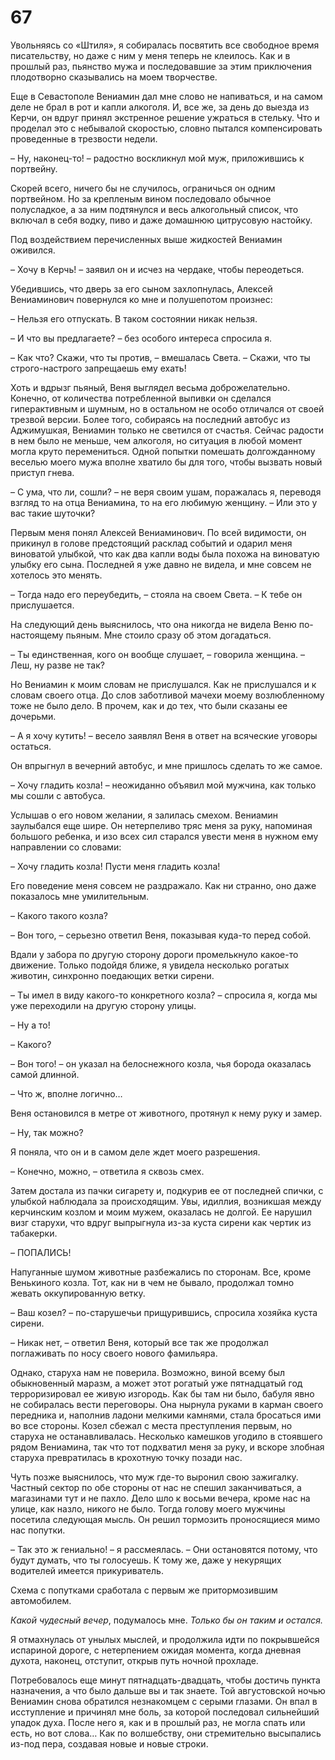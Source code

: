 # 67 {-}

Увольняясь со «Штиля», я собиралась посвятить все свободное время писательству, но даже с ним у меня теперь не клеилось. Как и в прошлый раз, пьянство мужа и последовавшие за этим приключения плодотворно сказывались на моем творчестве. 

Еще в Севастополе Вениамин дал мне слово не напиваться, и на самом деле не брал в рот и капли алкоголя. И, все же, за день до выезда из Керчи, он вдруг принял экстренное решение ужраться в стельку. Что и проделал это с небывалой скоростью, словно пытался компенсировать проведенные в трезвости недели.

– Ну, наконец-то! – радостно воскликнул мой муж, приложившись к портвейну.

Скорей всего, ничего бы не случилось, ограничься он одним портвейном. Но за крепленым вином последовало обычное полусладкое, а за ним подтянулся и весь алкогольный список, что включал в себя водку, пиво и даже домашнюю цитрусовую настойку. 

Под воздействием перечисленных выше жидкостей Вениамин оживился. 

– Хочу в Керчь! – заявил он и исчез на чердаке, чтобы переодеться.

Убедившись, что дверь за его сыном захлопнулась, Алексей Вениаминович повернулся ко мне и полушепотом произнес: 

– Нельзя его отпускать. В таком состоянии никак нельзя.

– И что вы предлагаете? – без особого интереса спросила я.

– Как что? Скажи, что ты против, – вмешалась Света. – Скажи, что ты строго-настрого запрещаешь ему ехать!

Хоть и вдрызг пьяный, Веня выглядел весьма доброжелательно. Конечно, от количества потребленной выпивки он сделался гиперактивным и шумным, но в остальном не особо отличался от своей трезвой версии. Более того, собираясь на последний автобус из Аджимушкая, Вениамин только не светился от счастья. Сейчас радости в нем было не меньше, чем алкоголя, но ситуация в любой момент могла круто перемениться. Одной попытки помешать долгожданному веселью моего мужа вполне хватило бы для того, чтобы вызвать новый приступ гнева.

– С ума, что ли, сошли? – не веря своим ушам, поражалась я, переводя взгляд то на отца Вениамина, то на его любимую женщину. – Или это у вас такие шуточки?

Первым меня понял Алексей Вениаминович. По всей видимости, он прикинул в голове предстоящий расклад событий и одарил меня виноватой улыбкой, что как два капли воды была похожа на виноватую улыбку его сына. Последней я уже давно не видела, и мне совсем не хотелось это менять.      

– Тогда надо его переубедить, – стояла на своем Света. – К тебе он прислушается.

На следующий день выяснилось, что она никогда не видела Веню по-настоящему пьяным. Мне стоило сразу об этом догадаться.

– Ты единственная, кого он вообще слушает, – говорила женщина. – Леш, ну разве не так? 

Но Вениамин к моим словам не прислушался. Как не прислушался и к словам своего отца. До слов заботливой мачехи моему возлюбленному тоже не было дело. В прочем, как и до тех, что были сказаны ее дочерьми.

– А я хочу кутить! – весело заявлял Веня в ответ на всяческие уговоры остаться.

Он впрыгнул в вечерний автобус, и мне пришлось сделать то же самое.

– Хочу гладить козла! – неожиданно объявил мой мужчина, как только мы сошли с автобуса. 

Услышав о его новом желании, я залилась смехом. Вениамин заулыбался еще шире. Он нетерпеливо тряс меня за руку, напоминая большого ребенка, и изо всех сил старался увести меня в нужном ему направлении со словами: 

– Хочу гладить козла! Пусти меня гладить козла! 

Его поведение меня совсем не раздражало. Как ни странно, оно даже показалось мне умилительным.

– Какого такого козла? 

– Вон того, – серьезно ответил Веня, показывая куда-то перед собой.

Вдали у забора по другую сторону дороги промелькнуло какое-то движение. Только подойдя ближе, я увидела несколько рогатых животин, синхронно поедающих ветки сирени. 

– Ты имел в виду какого-то конкретного козла? – спросила я, когда мы уже переходили на другую сторону улицы.

– Ну а то! 

– Какого?

– Вон того! – он указал на белоснежного козла, чья борода оказалась самой длинной. 

– Что ж, вполне логично…  

Веня остановился в метре от животного, протянул к нему руку и замер.

– Ну, так можно? 

Я поняла, что он и в самом деле ждет моего разрешения. 

– Конечно, можно, – ответила я сквозь смех.

Затем достала из пачки сигарету и, подкурив ее от последней спички, с улыбкой наблюдала за происходящим. Увы, идиллия, возникшая между керчинским козлом и моим мужем, оказалась не долгой. Ее нарушил визг старухи, что вдруг выпрыгнула из-за куста сирени как чертик из табакерки. 

– ПОПАЛИСЬ!

Напуганные шумом животные разбежались по сторонам. Все, кроме Венькиного козла. Тот, как ни в чем не бывало, продолжал томно жевать оккупированную ветку. 

– Ваш козел? – по-старушечьи прищурившись, спросила хозяйка куста сирени.

– Никак нет, – ответил Веня, который все так же продолжал поглаживать по носу своего нового фамильяра.  

Однако, старуха нам не поверила. Возможно, виной всему был обыкновенный маразм, а может этот рогатый уже пятнадцатый год терроризировал ее живую изгородь. Как бы там ни было, бабуля явно не собиралась вести переговоры. Она нырнула руками в карман своего передника и, наполнив ладони мелкими камнями, стала бросаться ими во все стороны. Козел сбежал с места преступления первым, но старуха не останавливалась. Несколько камешков угодило в стоявшего рядом Вениамина, так что тот подхватил меня за руку, и вскоре злобная старуха превратилась в крохотную точку позади нас.

Чуть позже выяснилось, что муж где-то выронил свою зажигалку. Частный сектор по обе стороны от нас не спешил заканчиваться, а магазинами тут и не пахло. Дело шло к восьми вечера, кроме нас на улице, как назло, никого не было. Тогда голову моего мужчины посетила следующая мысль. Он решил тормозить проносящиеся мимо нас попутки.

– Так это ж гениально! – я рассмеялась. – Они остановятся потому, что будут думать, что ты голосуешь. К тому же, даже у некурящих водителей имеется прикуриватель.  

Схема с попутками сработала с первым же притормозившим автомобилем.  

*Какой чудесный вечер*, подумалось мне. *Только бы он таким и остался.*

Я отмахнулась от унылых мыслей, и продолжила идти по покрывшейся испариной дороге, с нетерпением ожидая момента, когда дневная духота, наконец, отступит, открыв путь ночной прохладе. 

Потребовалось еще минут пятнадцать-двадцать, чтобы достичь пункта назначения, а что было дальше вы и так знаете. Той августовской ночью Вениамин снова обратился незнакомцем с серыми глазами. Он впал в исступление и причинял мне боль, за которой последовал сильнейший упадок духа. После него я, как и в прошлый раз, не могла спать или есть, но вот слова… Как по волшебству, они стремительно высыпались из-под пера, создавая новые и новые строки.  


